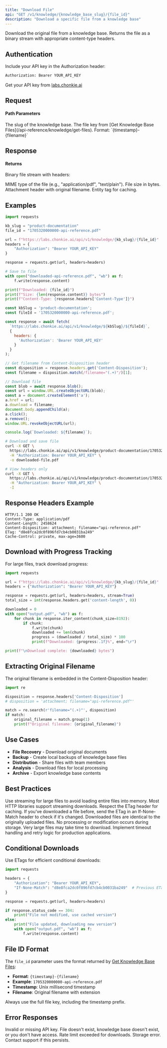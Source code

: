 ```yaml
---
title: "Download File"
api: "GET /v1/knowledge/{knowledge_base_slug}/{file_id}"
description: "Download a specific file from a knowledge base"
---
```


Download the original file from a knowledge base. Returns the file as a binary stream with appropriate content-type headers.

## Authentication

Include your API key in the Authorization header:

```bash
Authorization: Bearer YOUR_API_KEY
```

Get your API key from [labs.chonkie.ai](https://labs.chonkie.ai)

## Request

#### Path Parameters

<ParamField path="knowledge_base_slug" type="string" required>
  The slug of the knowledge base.
</ParamField>

<ParamField path="file_id" type="string" required>
  The file key from [Get Knowledge Base Files](/api-reference/knowledge/get-files). Format: `{timestamp}-{filename}`
</ParamField>

## Response

#### Returns

Binary file stream with headers:

<ResponseField name="Content-Type" type="header">
  MIME type of the file (e.g., "application/pdf", "text/plain").
</ResponseField>

<ResponseField name="Content-Length" type="header">
  File size in bytes.
</ResponseField>

<ResponseField name="Content-Disposition" type="header">
  Attachment header with original filename.
</ResponseField>

<ResponseField name="ETag" type="header">
  Entity tag for caching.
</ResponseField>

## Examples

<CodeGroup>

```python Python
import requests

kb_slug = "product-documentation"
file_id = "1705320000000-api-reference.pdf"

url = f"https://labs.chonkie.ai/api/v1/knowledge/{kb_slug}/{file_id}"
headers = {
    "Authorization": "Bearer YOUR_API_KEY"
}

response = requests.get(url, headers=headers)

# Save to file
with open("downloaded-api-reference.pdf", "wb") as f:
    f.write(response.content)

print(f"Downloaded: {file_id}")
print(f"Size: {len(response.content)} bytes")
print(f"Content-Type: {response.headers['Content-Type']}")
```

```javascript JavaScript
const kbSlug = 'product-documentation';
const fileId = '1705320000000-api-reference.pdf';

const response = await fetch(
  `https://labs.chonkie.ai/api/v1/knowledge/${kbSlug}/${fileId}`,
  {
    headers: {
      'Authorization': 'Bearer YOUR_API_KEY'
    }
  }
);

// Get filename from Content-Disposition header
const disposition = response.headers.get('Content-Disposition');
const filename = disposition.match(/filename="(.+)"/)[1];

// Download file
const blob = await response.blob();
const url = window.URL.createObjectURL(blob);
const a = document.createElement('a');
a.href = url;
a.download = filename;
document.body.appendChild(a);
a.click();
a.remove();
window.URL.revokeObjectURL(url);

console.log(`Downloaded: ${filename}`);
```

```bash cURL
# Download and save file
curl -X GET \
  https://labs.chonkie.ai/api/v1/knowledge/product-documentation/1705320000000-api-reference.pdf \
  -H "Authorization: Bearer YOUR_API_KEY" \
  -o downloaded-file.pdf

# View headers only
curl -X GET \
  https://labs.chonkie.ai/api/v1/knowledge/product-documentation/1705320000000-api-reference.pdf \
  -H "Authorization: Bearer YOUR_API_KEY" \
  -I
```

</CodeGroup>

## Response Headers Example

```
HTTP/1.1 200 OK
Content-Type: application/pdf
Content-Length: 2458624
Content-Disposition: attachment; filename="api-reference.pdf"
ETag: "d8e8fca2dc0f896fd7cb4cb0031ba249"
Cache-Control: private, max-age=3600
```

## Download with Progress Tracking

For large files, track download progress:

```python
import requests

url = f"https://labs.chonkie.ai/api/v1/knowledge/{kb_slug}/{file_id}"
headers = {"Authorization": "Bearer YOUR_API_KEY"}

response = requests.get(url, headers=headers, stream=True)
total_size = int(response.headers.get('content-length', 0))

downloaded = 0
with open("output.pdf", "wb") as f:
    for chunk in response.iter_content(chunk_size=8192):
        if chunk:
            f.write(chunk)
            downloaded += len(chunk)
            progress = (downloaded / total_size) * 100
            print(f"Downloaded: {progress:.1f}%", end="\r")

print(f"\nDownload complete: {downloaded} bytes")
```

## Extracting Original Filename

The original filename is embedded in the Content-Disposition header:

```python
import re

disposition = response.headers['Content-Disposition']
# disposition = 'attachment; filename="api-reference.pdf"'

match = re.search(r'filename="(.+)"', disposition)
if match:
    original_filename = match.group(1)
    print(f"Original filename: {original_filename}")
```

## Use Cases

- **File Recovery** - Download original documents
- **Backup** - Create local backups of knowledge base files
- **Distribution** - Share files with team members
- **Analysis** - Download files for local processing
- **Archive** - Export knowledge base contents

## Best Practices

<Tip>
  Use streaming for large files to avoid loading entire files into memory. Most HTTP libraries support streaming downloads.
</Tip>

<Tip>
  Respect the ETag header for caching. If you've downloaded a file before, send the ETag in an If-None-Match header to check if it's changed.
</Tip>

<Info>
  Downloaded files are identical to the originally uploaded files. No processing or modification occurs during storage.
</Info>

<Warning>
  Very large files may take time to download. Implement timeout handling and retry logic for production applications.
</Warning>

## Conditional Downloads

Use ETags for efficient conditional downloads:

```python
import requests

headers = {
    "Authorization": "Bearer YOUR_API_KEY",
    "If-None-Match": "d8e8fca2dc0f896fd7cb4cb0031ba249"  # Previous ETag
}

response = requests.get(url, headers=headers)

if response.status_code == 304:
    print("File not modified, use cached version")
else:
    print("File updated, downloading new version")
    with open("output.pdf", "wb") as f:
        f.write(response.content)
```

## File ID Format

The `file_id` parameter uses the format returned by [Get Knowledge Base Files](/api-reference/knowledge/get-files):

- **Format**: `{timestamp}-{filename}`
- **Example**: `1705320000000-api-reference.pdf`
- **Timestamp**: Unix millisecond timestamp
- **Filename**: Original filename with extension

Always use the full file key, including the timestamp prefix.

## Error Responses

<ResponseField name="401 Unauthorized">
  Invalid or missing API key.
</ResponseField>

<ResponseField name="404 Not Found">
  File doesn't exist, knowledge base doesn't exist, or you don't have access.
</ResponseField>

<ResponseField name="429 Too Many Requests">
  Rate limit exceeded for downloads.
</ResponseField>

<ResponseField name="500 Internal Server Error">
  Storage error. Contact support if this persists.
</ResponseField>
